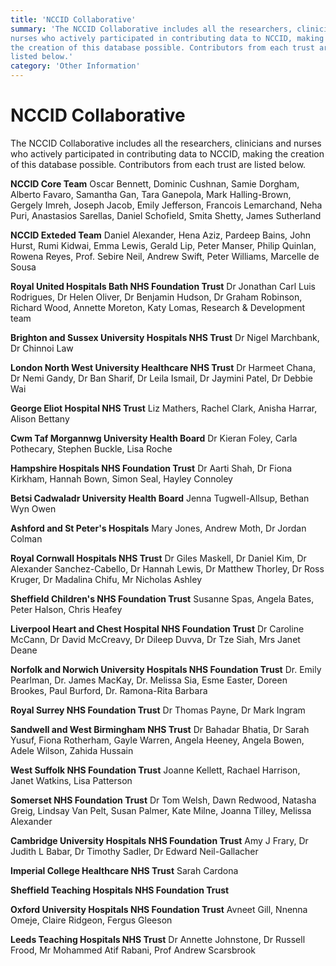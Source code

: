 ```yaml
---
title: 'NCCID Collaborative'
summary: 'The NCCID Collaborative includes all the researchers, clinicians and
nurses who actively participated in contributing data to NCCID, making
the creation of this database possible. Contributors from each trust are
listed below.'
category: 'Other Information'
---
```


# NCCID Collaborative
   
The NCCID Collaborative includes all the researchers, clinicians and
nurses who actively participated in contributing data to NCCID, making
the creation of this database possible. Contributors from each trust are
listed below.

**NCCID Core Team**
Oscar Bennett, Dominic Cushnan, Samie Dorgham, Alberto Favaro,
Samantha Gan, Tara Ganepola, Mark Halling-Brown, Gergely Imreh, Joseph
Jacob, Emily Jefferson, Francois Lemarchand, Neha Puri, Anastasios
Sarellas, Daniel Schofield, Smita Shetty, James Sutherland

**NCCID Exteded Team**
Daniel Alexander, Hena Aziz, Pardeep Bains, John Hurst, Rumi Kidwai,
Emma Lewis, Gerald Lip, Peter Manser, Philip Quinlan, Rowena Reyes,
Prof. Sebire Neil, Andrew Swift, Peter Williams, Marcelle de Sousa

**Royal United Hospitals Bath NHS Foundation Trust**
Dr Jonathan Carl Luis Rodrigues, Dr Helen Oliver, Dr Benjamin Hudson,
Dr Graham Robinson, Richard Wood, Annette Moreton, Katy Lomas,
Research & Development team

**Brighton and Sussex University Hospitals NHS Trust**
Dr Nigel Marchbank, Dr Chinnoi Law

**London North West University Healthcare NHS Trust**
Dr Harmeet Chana, Dr Nemi Gandy, Dr Ban Sharif, Dr Leila Ismail, Dr
Jaymini Patel, Dr Debbie Wai

**George Eliot Hospital NHS Trust**
Liz Mathers, Rachel Clark, Anisha Harrar, Alison Bettany

**Cwm Taf Morgannwg University Health Board**
Dr Kieran Foley, Carla Pothecary, Stephen Buckle, Lisa Roche

**Hampshire Hospitals NHS Foundation Trust**
Dr Aarti Shah, Dr Fiona Kirkham, Hannah Bown, Simon Seal, Hayley
Connoley

**Betsi Cadwaladr University Health Board**
Jenna Tugwell-Allsup, Bethan Wyn Owen

**Ashford and St Peter's Hospitals**
Mary Jones, Andrew Moth, Dr Jordan Colman

**Royal Cornwall Hospitals NHS Trust**
Dr Giles Maskell, Dr Daniel Kim, Dr Alexander Sanchez-Cabello, Dr
Hannah Lewis, Dr Matthew Thorley, Dr Ross Kruger, Dr Madalina Chifu,
Mr Nicholas Ashley

**Sheffield Children's NHS Foundation Trust**
Susanne Spas, Angela Bates, Peter Halson, Chris Heafey

**Liverpool Heart and Chest Hospital NHS Foundation Trust**
Dr Caroline McCann, Dr David McCreavy, Dr Dileep Duvva, Dr Tze Siah,
Mrs Janet Deane

**Norfolk and Norwich University Hospitals NHS Foundation Trust**
Dr. Emily Pearlman, Dr. James MacKay, Dr. Melissa Sia, Esme Easter,
Doreen Brookes, Paul Burford, Dr. Ramona-Rita Barbara

**Royal Surrey NHS Foundation Trust**
Dr Thomas Payne, Dr Mark Ingram

**Sandwell and West Birmingham NHS Trust**
Dr Bahadar Bhatia, Dr Sarah Yusuf, Fiona Rotherham, Gayle Warren,
Angela Heeney, Angela Bowen, Adele Wilson, Zahida Hussain

**West Suffolk NHS Foundation Trust**
Joanne Kellett, Rachael Harrison, Janet Watkins, Lisa Patterson

**Somerset NHS Foundation Trust**
Dr Tom Welsh, Dawn Redwood, Natasha Greig, Lindsay Van Pelt, Susan
Palmer, Kate Milne, Joanna Tilley, Melissa Alexander

**Cambridge University Hospitals NHS Foundation Trust**
Amy J Frary, Dr Judith L Babar, Dr Timothy Sadler, Dr Edward
Neil-Gallacher

**Imperial College Healthcare NHS Trust**
Sarah Cardona

**Sheffield Teaching Hospitals NHS Foundation Trust**

**Oxford University Hospitals NHS Foundation Trust**
Avneet Gill, Nnenna Omeje, Claire Ridgeon, Fergus Gleeson

**Leeds Teaching Hospitals NHS Trust**
Dr Annette Johnstone, Dr Russell Frood, Mr Mohammed Atif Rabani, Prof
Andrew Scarsbrook